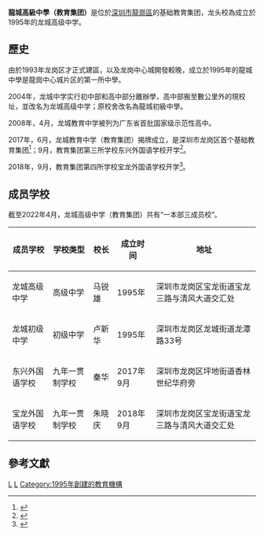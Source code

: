 {{refimprove|time=2018-07-11T08:24:36+00:00}}
{{Infobox School
| name = 龍城高級中學（教育集团）
| other_name = Longcheng High School (Education Group)
| image = 
| motto = 做高素养的现代中国人
| established = 1995年
| type = 基础教育集团
| affiliation = 深圳市龙岗区教育局
| district = [[龍崗區|龍崗區]]
| grades = 12
| area = 
| president = 
| principal = 马锐雄
| dean = 
| college = 
| house = 
| sc = 
| cs = 
| faculty = 
| staff = 
| students = 
| athletics = 
| conference = 
| colors = 
| mascot = 
| magazine = 
| location = {{CHN}}[[广东省|广东省]][[深圳市|深圳市]][[龙岗区|龙岗区]]<br>龙城高级中学：[[龍城街道|龍城街道]]黃閣路154號<br>龙城初级中学：龙城街道龙潭路33号<br>东兴外国语学校：[[坪地街道|坪地街道]]香林世纪华府旁<br>宝龙外国语学校：[[宝龙街道|宝龙街道]]宝龙三路与清风大道交汇处
| free_label = 　
| free_text = 
| free_label2 = 
| free_text2 = 
| free_label3 = 
| free_text3 = 
| website = http://www.szlcgjzx.com/
}}
'''龍城高級中學（教育集团）'''是位於[[深圳市|深圳市]][[龍崗區|龍崗區]]的基础教育集团，龙头校為成立於1995年的龙城高级中学。

== 歷史 ==
由於1993年龙岗区才正式建區，以及龙岗中心城開發較晚，成立於1995年的龍城中學是龍崗中心城片区的第一所中學。

2004年，龙城中学实行初中部和高中部分離辦學，高中部搬至數公里外的現校址，並改名为龙城高级中学；原校舍改名為龍城初級中學。

2008年，4月，龙城教育中学被列为广东省首批国家级示范性高中。

2017年，6月，龙城教育中学（教育集团）揭牌成立，是深圳市龙岗区首个基础教育集团<ref>{{Cite web|title=深圳再添一教育集团！龙城高级中学教育集团揭牌|url=http://static.nfapp.southcn.com/content/201706/28/c511118.html|access-date=2022-04-30|author=凤飞伟|work=南方+|language=en}}</ref>；9月，教育集团第三所学校东兴外国语学校开学<ref>{{Cite web|title=开学啦！龙岗一“百年老校”揭牌 -ZAKER新闻|url=http://www.myzaker.com/article/59aa75931bc8e07c220001b6|access-date=2022-04-30|author=李其聪|work=zaker}}</ref>。

2018年，9月，教育集团第四所学校宝龙外国语学校开学<ref>{{Cite web|title=龙城高级中学教育集团宝龙外国语学校 一所在期待中拔地而起的“未来学校”|url=http://jb.sznews.com/MB/content/201809/04/content_456311.html|access-date=2022-04-30|author=陈利城|work=晶报数字报}}</ref>。

== 成员学校 ==
截至2022年4月，龙城高级中学（教育集团）共有“一本部三成员校”。
{| class="wikitable"
!成员学校
!学校类型
!校长
!成立时间
!地址
|-
|龙城高级中学
|高级中学
|马锐雄
|1995年
|深圳市龙岗区宝龙街道宝龙三路与清风大道交汇处
|-
|龙城初级中学
|初级中学
|卢新华
|1995年
|深圳市龙岗区龙城街道龙潭路33号
|-
|东兴外国语学校
|九年一贯制学校
|秦华
|2017年9月
|深圳市龙岗区坪地街道香林世纪华府旁
|-
|宝龙外国语学校
|九年一贯制学校
|朱晓庆
|2018年9月
|深圳市龙岗区宝龙街道宝龙三路与清风大道交汇处
|}

== 參考文獻 ==
{{Reflist}}

{{深圳普通高中院校}}
{{深圳基础教育集团}}

[[Category:深圳教育|L]]
[[Category:深圳高中院校|L]]
[[Category:1995年創建的教育機構|Category:1995年創建的教育機構]]